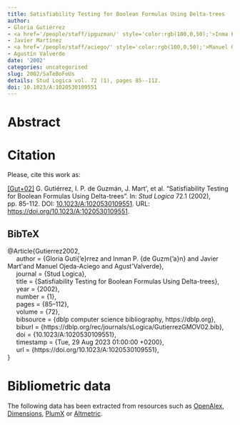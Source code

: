 ```yaml
---
title: Satisfiability Testing for Boolean Formulas Using Delta-trees
author:
- Gloria Gutiérrez
- <a href='/people/staff/ipguzman/' style='color:rgb(100,0,50);'>Inma P. de Guzmán</a>
- Javier Martínez
- <a href='/people/staff/aciego/' style='color:rgb(100,0,50);'>Manuel Ojeda-Aciego</a>
- Agustín Valverde
date: '2002'
categories: uncategorised
slug: 2002/SaTeBoFoUs
details: Stud Logica vol. 72 (1), pages 85--112.
doi: 10.1023/A:1020530109551
---
```




# Abstract










# Citation
Please, cite this work as:


<a name=bib-Gutierrez2002></a>[[Gut+02]](#cite-Gutierrez2002) G. Gutiérrez, I. P. de Guzmán, J. Mart\'\inez, et al. “Satisfiability Testing for Boolean Formulas Using Delta-trees”. In: _Stud Logica_ 72.1 (2002), pp. 85-112. DOI: [10.1023/A:1020530109551](https://doi.org/10.1023%2FA%3A1020530109551). URL: [https://doi.org/10.1023/A:1020530109551](https://doi.org/10.1023/A:1020530109551).

::: {.callout-note appearance="minimal" collapse=true}

## BibTeX

@Article{Gutierrez2002,<br>&nbsp;&nbsp;&nbsp;&nbsp;  author = {Gloria Guti{\a'e}rrez and Inman P. {de Guzm{\a'a}n} and Javier Mart\'\inez and Manuel Ojeda-Aciego and Agust\'\in Valverde},<br>&nbsp;&nbsp;&nbsp;&nbsp;  journal = {Stud Logica},<br>&nbsp;&nbsp;&nbsp;&nbsp;  title = {Satisfiability Testing for Boolean Formulas Using Delta-trees},<br>&nbsp;&nbsp;&nbsp;&nbsp;  year = {2002},<br>&nbsp;&nbsp;&nbsp;&nbsp;  number = {1},<br>&nbsp;&nbsp;&nbsp;&nbsp;  pages = {85--112},<br>&nbsp;&nbsp;&nbsp;&nbsp;  volume = {72},<br>&nbsp;&nbsp;&nbsp;&nbsp;  bibsource = {dblp computer science bibliography, https://dblp.org},<br>&nbsp;&nbsp;&nbsp;&nbsp;  biburl = {https://dblp.org/rec/journals/sLogica/GutierrezGMOV02.bib},<br>&nbsp;&nbsp;&nbsp;&nbsp;  doi = {10.1023/A:1020530109551},<br>&nbsp;&nbsp;&nbsp;&nbsp;  timestamp = {Tue, 29 Aug 2023 01:00:00 +0200},<br>&nbsp;&nbsp;&nbsp;&nbsp;  url = {https://doi.org/10.1023/A:1020530109551},<br>}

:::



# Bibliometric data


The following data has been extracted from resources such as [OpenAlex](https://openalex.org/), [Dimensions](https://app.dimensions.ai/), [PlumX](https://www.elsevier.com/insights/metrics/plumx) or [Altmetric](https://www.altmetric.com/).

<div style="display: flex; justify-content: center; align-items: center; height: 100%;">
<span class="__dimensions_badge_embed__" data-doi="10.1023/A:1020530109551" data-legend="always"></span></div><script async src="https://badge.dimensions.ai/badge.js" charset="utf-8"></script>

<div style="display: flex; justify-content: center; align-items: center; height: 100%;">
<a href="https://plu.mx/plum/a/?doi=10.1023/A:1020530109551" class="plumx-details" data-site="plum" data-hide-when-empty="true">Satisfiability Testing for Boolean Formulas Using Delta-trees</a></div>

<div style="display: flex; justify-content: center; align-items: center; height: 100%;">
<script type="text/javascript" src="https://d1bxh8uas1mnw7.cloudfront.net/assets/embed.js"></script><div data-badge-type="medium-donut" class="altmetric-embed" data-badge-details="right" data-doi="10.1023/A:1020530109551"></div></div>


## Cites

The following graph plots the number of cites received by this work from its publication, on a yearly basis.

```r
#| echo: false
#| results: asis
#| warning: false
#| message: false
source(here::here('scripts', 'manage_publications.R'))
df <- readRDS('citation_history.rds')
plot_citation_history(df)
```



## Papers citing this work

The following is a non-exhaustive list of papers that cite this work:


<a name=bib-de_Guzm_n_2002></a>[[1]](#cite-de_Guzm_n_2002) I. de Guzmán, M. Ojeda-Aciego, and A. Valverde. “Restricted Δ-Trees in Multiple-Valued Logics”. In: _Artificial Intelligence: Methodology, Systems, and Applications_. Springer Berlin Heidelberg, 2002, p. 223–232. ISBN: 9783540461487. DOI: [10.1007/3-540-46148-5_23](https://doi.org/10.1007%2F3-540-46148-5_23). URL: [http://dx.doi.org/10.1007/3-540-46148-5_23](http://dx.doi.org/10.1007/3-540-46148-5_23).

<a name=bib-de_Guzm_n_20021></a>[[2]](#cite-de_Guzm_n_20021) I. P. de Guzmán, M. Ojeda-Aciego, and A. Valverde. “Restricted Δ-Trees and Reduction Theorems in Multiple-Valued Logics”. In: _Advances in Artificial Intelligence — IBERAMIA 2002_. Springer Berlin Heidelberg, 2002, p. 161–171. ISBN: 9783540361312. DOI: [10.1007/3-540-36131-6_17](https://doi.org/10.1007%2F3-540-36131-6_17). URL: [http://dx.doi.org/10.1007/3-540-36131-6_17](http://dx.doi.org/10.1007/3-540-36131-6_17).

<a name=bib-Mart_nez_2005></a>[[3]](#cite-Mart_nez_2005) J. Martínez, G. Gutiérrez, I. de Guzmán, et al. “Generalizations of lattices via non-deterministic operators”. In: _Discrete Mathematics_ 295.1–3 (May. 2005), p. 107–141. ISSN: 0012-365X. DOI: [10.1016/j.disc.2004.08.043](https://doi.org/10.1016%2Fj.disc.2004.08.043). URL: [http://dx.doi.org/10.1016/j.disc.2004.08.043](http://dx.doi.org/10.1016/j.disc.2004.08.043).

<a name=bib-Ojeda_Aciego_2004></a>[[4]](#cite-Ojeda_Aciego_2004) M. Ojeda-Aciego and A. Valverde. “tascpl: TAS Solver for Classical Propositional Logic”. In: _Logics in Artificial Intelligence_. Springer Berlin Heidelberg, 2004, p. 738–741. ISBN: 9783540302278. DOI: [10.1007/978-3-540-30227-8_70](https://doi.org/10.1007%2F978-3-540-30227-8_70). URL: [http://dx.doi.org/10.1007/978-3-540-30227-8_70](http://dx.doi.org/10.1007/978-3-540-30227-8_70).

